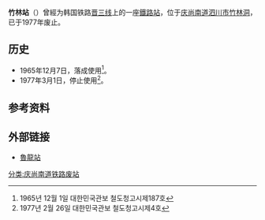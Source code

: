 {{朝鮮半島車站資訊
|公司色 = black
|文字色 = 
|站名 = 竹林站
|圖片 = 
|pxl = 
|圖片說明 =
|前一站 = [[魯龍站|魯龍]]
|前一站距離 = 
|後一站距離 = 
|後一站 = [[三千浦站|三千浦]]
|所屬路線 = [[晋三线|晋三线]]
|距離 = 
|起點站 = [[開陽站|開陽]]
|諺文 = 죽림역
|朝鮮漢字 = 竹林驛
|文觀部式 =Jungnim-yeok
|馬-賴式 =
|副站名 = 
|車站編號 = 
|停站路線數 = 
|所屬公司 = [[韩国铁道公社|韩国铁道公社]]
|所在地 =[[庆尚南道|庆尚南道]][[泗川市|泗川市]][[竹林洞|竹林洞]]20-8
|車站構造 = 地面车站
|月台配置 = 
|啟用年月日 =1965年12月7日
|廢站年月日 =1977年3月1日
|上下車人次 = 
|統計年度 = 
|轉車 = 
|備註 = 
|全寬備註 = 
}}

'''竹林站'''（{{kor|諺=죽림역|漢=竹林驛|羅=Jungnim yeok|f=y}}）曾經为韩国铁路[[晋三线|晋三线]]上的一座[[鐵路站|鐵路站]]，位于[[庆尚南道|庆尚南道]][[泗川市|泗川市]][[竹林洞|竹林洞]]，已于1977年废止。

== 历史 ==
*1965年12月7日，落成使用<ref>1965년 12월 1일 대한민국관보 철도청고시제187호</ref>。
*1977年3月1日，停止使用<ref>1977년 2월 26일 대한민국관보 철도청고시제4호</ref>。

== 参考资料 ==
{{reflist}}

== 外部链接 ==
* [http://www.stationdb.x-y.net/stationphoto/jungnim.htm 魯龍站]{{dead link|date=2018年4月 |bot=InternetArchiveBot |fix-attempted=yes }}

{{晋三线}}

[[分类:庆尚南道铁路废站|分类:庆尚南道铁路废站]]